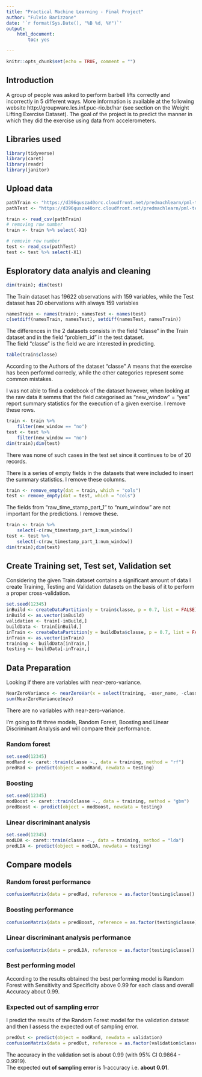---
title: "Practical Machine Learning - Final Project"
author: "Fulvio Barizzone"
date: '`r format(Sys.Date(), "%B %d, %Y")`'
output: 
    html_document:
        toc: yes

---

```{r setup, include=FALSE}
knitr::opts_chunk$set(echo = TRUE, comment = "") 
```

## Introduction
A group of people was asked to perform barbell lifts correctly and incorrectly in 
5 different ways. More information is available at the following website 
http://groupware.les.inf.puc-rio.br/har (see section on the Weight Lifting 
Exercise Dataset). The goal of the project is to predict the manner in which they 
did the exercise using data from accelerometers.

## Libraries used
```{r libraries, message=FALSE, warning=FALSE}
library(tidyverse)
library(caret)
library(readr)
library(janitor)
```

## Upload data

```{r data, message=FALSE, warning=FALSE}
pathTrain <- "https://d396qusza40orc.cloudfront.net/predmachlearn/pml-training.csv"
pathTest <- "https://d396qusza40orc.cloudfront.net/predmachlearn/pml-testing.csv"

train <- read_csv(pathTrain)
# removing row number
train <- train %>% select(-X1)

# removin row number
test <- read_csv(pathTest)
test <- test %>% select(-X1)
```

## Esploratory data analyis and cleaning

```{r}
dim(train); dim(test)
```
The Train dataset has 19622 observations with 159 variables, while the Test 
dataset has 20 obervations with always 159 variables

```{r}
namesTrain <- names(train); namesTest <- names(test)
c(setdiff(namesTrain, namesTest), setdiff(namesTest, namesTrain))
```

The differences in the 2 datasets consists in the field "classe" in the Train 
dataset and in the field "problem_id" in the test dataset.  
The field "classe" is the field we are interested in predicting.

```{r}
table(train$classe)
```

According to the Authors of the dataset "classe" A means that the exercise has 
been performd correcly, while the other categories represent some common mistakes. 

I was not able to find a codebook of the dataset however, when looking at the raw 
data it semms that the field categorised as "new_window" = "yes" report summary 
statistics for the execution of a given exercise. I remove these rows.

```{r}
train <- train %>%
    filter(new_window == "no")
test <- test %>%
    filter(new_window == "no")
dim(train);dim(test)
```
There was none of such cases in the test set since it continues to be of 20 records.

There is a series of empty fields in the datasets that were included to insert the 
summary statistics. I remove these columns.

```{r}
train <- remove_empty(dat = train, which = "cols")
test <- remove_empty(dat = test, which = "cols")
```

The fields from "raw_time_stamp_part_1" to "num_window" are not important for the 
predictions. I remove these.

```{r}
train <- train %>% 
    select(-c(raw_timestamp_part_1:num_window))
test <- test %>%
    select(-c(raw_timestamp_part_1:num_window))
dim(train);dim(test)
```


## Create Training set, Test set, Validation set
Considering the given Train dataset contains a significant amount of data I 
create Training, Testing and Validation datasets on the basis of it to perform a 
proper cross-validation.  
```{r training}
set.seed(12345)
inBuild <- createDataPartition(y = train$classe, p = 0.7, list = FALSE)
inBuild <- as.vector(inBuild)
validation <- train[-inBuild,]
buildData <- train[inBuild,]
inTrain <- createDataPartition(y = buildData$classe, p = 0.7, list = FALSE)
inTrain <- as.vector(inTrain)
training <- buildData[inTrain,]
testing <- buildData[-inTrain,]
```

## Data Preparation

Looking if there are variables with near-zero-variance.

```{r nrz}
NearZeroVariance <- nearZeroVar(x = select(training, -user_name, -classe), saveMetrics = TRUE) 
sum(NearZeroVariance$nzv)
```

There are no variables with near-zero-variance. 

I'm going to fit three models, Random Forest, Boosting and Linear Discriminant 
Analysis and will compare their performance.

### Random forest

```{r random_forest, message=FALSE, warning=FALSE, cache=TRUE, results='hide'}
set.seed(12345)
modRand <- caret::train(classe ~., data = training, method = "rf")
predRad <- predict(object = modRand, newdata = testing)
```

### Boosting

```{r boosting, message=FALSE, warning=FALSE, cache=TRUE, results='hide'}
set.seed(12345)
modBoost <- caret::train(classe ~., data = training, method = "gbm")
predBoost <- predict(object = modBoost, newdata = testing)
```

### Linear discriminant analysis

```{r lda, message=FALSE, warning=FALSE, cache=TRUE, results='hide'}
set.seed(12345)
modLDA <- caret::train(classe ~., data = training, method = "lda")
predLDA <- predict(object = modLDA, newdata = testing)
```

## Compare models

### Random forest performance
```{r random_forest_perf}
confusionMatrix(data = predRad, reference = as.factor(testing$classe))
```

### Boosting performance

```{r boosting_perf}
confusionMatrix(data = predBoost, reference = as.factor(testing$classe))
```

### Linear discriminant analysis performance

```{r lda_perf}
confusionMatrix(data = predLDA, reference = as.factor(testing$classe))
```

### Best performing model
According to the results obtained the best performing model is Random Forest with 
Sensitivity and Specificity above 0.99 for each class and overall Accuracy about 
0.99. 

### Expected out of sampling error

I predict the results of the Random Forest model for the validation dataset and 
then I assess the expected out of sampling error.

```{r out_of_sampling_err}
predOut <- predict(object = modRand, newdata = validation)
confusionMatrix(data = predOut, reference = as.factor(validation$classe))
```

The accuracy in the validation set is about 0.99 (with 95% CI 0.9864 - 0.9919).  
The expected **out of sampling error** is 1-accuracy i.e. **about 0.01**.  

